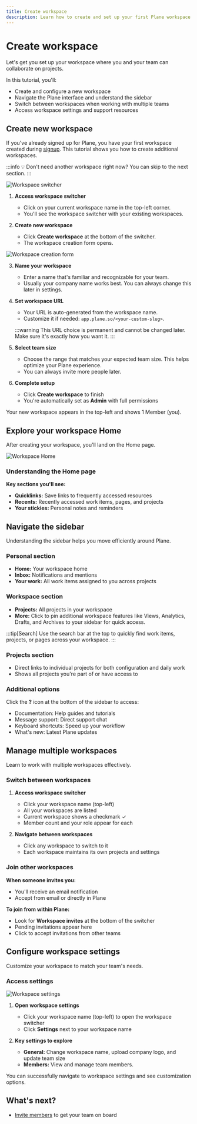 ```yaml
---
title: Create workspace
description: Learn how to create and set up your first Plane workspace. Get started with workspace naming and basic navigation.
---
```


# Create workspace
Let's get you set up your workspace where you and your team can collaborate on projects.

In this tutorial, you'll:

- Create and configure a new workspace
- Navigate the Plane interface and understand the sidebar
- Switch between workspaces when working with multiple teams
- Access workspace settings and support resources

## Create new workspace
If you've already signed up for Plane, you have your first workspace created during [signup](https://app.plane.so/sign-up). This tutorial shows you how to create additional workspaces.

:::info
💡 Don't need another workspace right now? You can skip to the next section.
:::

![Workspace switcher](https://media.docs.plane.so/tutorials/workspace-switcher.webp#hero)

1. **Access workspace switcher**
   - Click on your current workspace name in the top-left corner.
   - You'll see the workspace switcher with your existing workspaces.

2. **Create new workspace**
   - Click **Create workspace** at the bottom of the switcher.
   - The workspace creation form opens.

![Workspace creation form](https://media.docs.plane.so/tutorials/workspace-creation-form.webp#hero)

3. **Name your workspace**
   - Enter a name that's familiar and recognizable for your team.
   - Usually your company name works best. You can always change this later in settings.

4. **Set workspace URL**
   - Your URL is auto-generated from the workspace name.
   - Customize it if needed: `app.plane.so/<your-custom-slug>`.
   
   :::warning
   This URL choice is permanent and cannot be changed later. Make sure it's exactly how you want it.
   :::

5. **Select team size**
   - Choose the range that matches your expected team size. This helps optimize your Plane experience.
   - You can always invite more people later.   

6. **Complete setup**
   - Click **Create workspace** to finish
   - You're automatically set as **Admin** with full permissions

Your new workspace appears in the top-left and shows 1 Member (you).

## Explore your workspace Home

After creating your workspace, you'll land on the Home page.

![Workspace Home](https://media.docs.plane.so/tutorials/workspace-home.webp#hero)

### Understanding the Home page

**Key sections you'll see:**
- **Quicklinks:** Save links to frequently accessed resources
- **Recents:** Recently accessed work items, pages, and projects
- **Your stickies:** Personal notes and reminders

## Navigate the sidebar

Understanding the sidebar helps you move efficiently around Plane.

### Personal section
- **Home:** Your workspace home
- **Inbox:** Notifications and mentions
- **Your work:** All work items assigned to you across projects

### Workspace section
- **Projects:** All projects in your workspace
- **More:** Click to pin additional workspace features like Views, Analytics, Drafts, and Archives to your sidebar for quick access.

:::tip[Search]
 Use the search bar at the top to quickly find work items, projects, or pages across your workspace.
:::

### Projects section
- Direct links to individual projects for both configuration and daily work
- Shows all projects you're part of or have access to

### Additional options
Click the **?** icon at the bottom of the sidebar to access:

- Documentation: Help guides and tutorials
- Message support: Direct support chat
- Keyboard shortcuts: Speed up your workflow
- What's new: Latest Plane updates

## Manage multiple workspaces

Learn to work with multiple workspaces effectively.

### Switch between workspaces

1. **Access workspace switcher**
   - Click your workspace name (top-left)
   - All your workspaces are listed
   - Current workspace shows a checkmark ✓
   - Member count and your role appear for each

2. **Navigate between workspaces**
   - Click any workspace to switch to it
   - Each workspace maintains its own projects and settings

### Join other workspaces

**When someone invites you:**
- You'll receive an email notification
- Accept from email or directly in Plane

**To join from within Plane:**
- Look for **Workspace invites** at the bottom of the switcher
- Pending invitations appear here
- Click to accept invitations from other teams

## Configure workspace settings

Customize your workspace to match your team's needs.

### Access settings

![Workspace settings](https://media.docs.plane.so/tutorials/workspace-settings.webp#hero)

1. **Open workspace settings**
   - Click your workspace name (top-left) to open the workspace switcher
   - Click **Settings** next to your workspace name

2. **Key settings to explore**
   - **General:** Change workspace name, upload company logo, and update team size
   - **Members:** View and manage team members.

You can successfully navigate to workspace settings and see customization options.

## What's next?
- [Invite members](/introduction/tutorials/invite-members) to get your team on board
